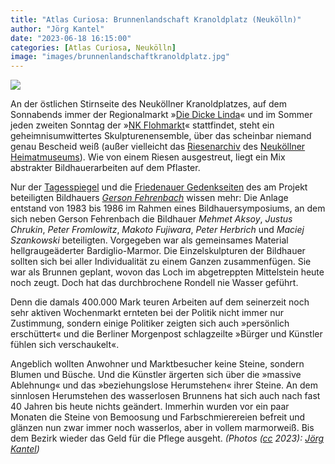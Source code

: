 ```yaml
---
title: "Atlas Curiosa: Brunnenlandschaft Kranoldplatz (Neukölln)"
author: "Jörg Kantel"
date: "2023-06-18 16:15:00"
categories: [Atlas Curiosa, Neukölln]
image: "images/brunnenlandschaftkranoldplatz.jpg"
---
```


[![](images/brunnenlandschaftkranoldplatz-b.jpg)](https://www.flickr.com/photos/schockwellenreiter/52983314573/)

An der östlichen Stirnseite des Neuköllner Kranoldplatzes, auf dem Sonnabends immer der Regionalmarkt »[Die Dicke Linda](https://www.flickr.com/photos/schockwellenreiter/52983314573/)« und im Sommer jeden zweiten Sonntag der »[NK Flohmarkt](https://www.nkflohmarkt.de/)« stattfindet, steht ein geheimnisumwittertes Skulpturenensemble, über das scheinbar niemand genau Bescheid weiß (außer vielleicht das [Riesenarchiv](https://schloss-gutshof-britz.de/museum-neukoelln/geschichtsspeicher/archive) des [Neuköllner Heimatmuseums](https://schloss-gutshof-britz.de/museum-neukoelln)). Wie von einem Riesen ausgestreut, liegt ein Mix abstrakter Bildhauerarbeiten auf dem Pflaster.

Nur der [Tagesspiegel](https://www.tagesspiegel.de/kultur/ein-brunnen-der-kein-wasser-spendet-5726230.html) und die [Friedenauer Gedenkseiten](https://www.friedenau-aktuell.de/friedhof-stubenrauchstra%C3%9Fe/gerson-fehrenbach/) des am Projekt beteiligten Bildhauers *[Gerson Fehrenbach](https://de.wikipedia.org/wiki/Gerson_Fehrenbach)* wissen mehr: Die Anlage entstand von 1983 bis 1986  im Rahmen eines Bildhauersymposiums, an dem sich neben Gerson Fehrenbach die Bildhauer *Mehmet Aksoy*, *Justus Chrukin*, *Peter Fromlowitz*, *Makoto Fujiwara*, *Peter Herbrich* und *Maciej Szankowski* beteiligten. Vorgegeben war als gemeinsames Material hellgraugeäderter Bardiglio-Marmor. Die Einzelskulpturen der Bildhauer sollten sich bei aller Individualität zu einem Ganzen zusammenfügen. Sie war als Brunnen geplant, wovon das Loch im abgetreppten Mittelstein heute noch zeugt. Doch hat das durchbrochene Rondell nie Wasser geführt.

Denn die damals 400.000 Mark teuren Arbeiten auf dem seinerzeit noch sehr aktiven Wochenmarkt ernteten bei der Politik nicht immer nur Zustimmung, sondern einige Politiker zeigten sich auch »persönlich erschüttert« und die Berliner Morgenpost schlagzeilte »Bürger und Künstler fühlen sich verschaukelt«.

Angeblich wollten Anwohner und Marktbesucher keine Steine, sondern Blumen und Büsche. Und die Künstler ärgerten sich über die »massive Ablehnung« und das »beziehungslose Herumstehen« ihrer Steine. An dem sinnlosen Herumstehen des wasserlosen Brunnens hat sich auch nach fast 40 Jahren bis heute nichts geändert. Immerhin wurden vor ein paar Monaten die Steine von Bemoosung und Farbschmierereien befreit und glänzen nun zwar immer noch wasserlos, aber in vollem marmorweiß. Bis dem Bezirk wieder das Geld für die Pflege ausgeht. *(Photos ([cc](http://creativecommons.org/licenses/by-nc-nd/2.0/) 2023): [Jörg Kantel](http://cognitiones.kantel-chaos-team.de/cv.html))*